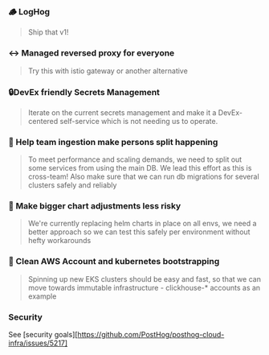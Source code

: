 
### 🪵 LogHog
> Ship that v1!

### ↔ Managed reversed proxy for everyone
> Try this with istio gateway or another alternative

### 🔒DevEx friendly Secrets Management
> Iterate on the current secrets management and make it a DevEx-centered self-service which is not needing us to operate. 

### 💽 Help team ingestion make persons split happening
> To meet performance and scaling demands, we need to split out some services from using the main DB. We lead this effort as this is cross-team! Also make sure that we can run db migrations for several clusters safely and reliably

### 📄 Make bigger chart adjustments less risky
> We're currently replacing helm charts in place on all envs, we need a better approach so we can test this safely per environment without hefty workarounds

### 🧹 Clean AWS Account and kubernetes bootstrapping
> Spinning up new EKS clusters should be easy and fast, so that we can move towards immutable infrastructure - clickhouse-* accounts as an example

### Security
See [security goals][https://github.com/PostHog/posthog-cloud-infra/issues/5217]

